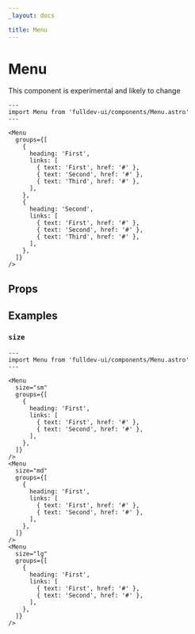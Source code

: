 ```yaml
---
_layout: docs

title: Menu
---
```



# Menu

<aside>This component is experimental and likely to change</aside>

```astro live
---
import Menu from 'fulldev-ui/components/Menu.astro'
---

<Menu
  groups={[
    {
      heading: 'First',
      links: [
        { text: 'First', href: '#' },
        { text: 'Second', href: '#' },
        { text: 'Third', href: '#' },
      ],
    },
    {
      heading: 'Second',
      links: [
        { text: 'First', href: '#' },
        { text: 'Second', href: '#' },
        { text: 'Third', href: '#' },
      ],
    },
  ]}
/>
```

## Props

<PropsTable />

## Examples

### `size`

```astro live
---
import Menu from 'fulldev-ui/components/Menu.astro'
---

<Menu
  size="sm"
  groups={[
    {
      heading: 'First',
      links: [
        { text: 'First', href: '#' },
        { text: 'Second', href: '#' },
      ],
    },
  ]}
/>
<Menu
  size="md"
  groups={[
    {
      heading: 'First',
      links: [
        { text: 'First', href: '#' },
        { text: 'Second', href: '#' },
      ],
    },
  ]}
/>
<Menu
  size="lg"
  groups={[
    {
      heading: 'First',
      links: [
        { text: 'First', href: '#' },
        { text: 'Second', href: '#' },
      ],
    },
  ]}
/>
```
